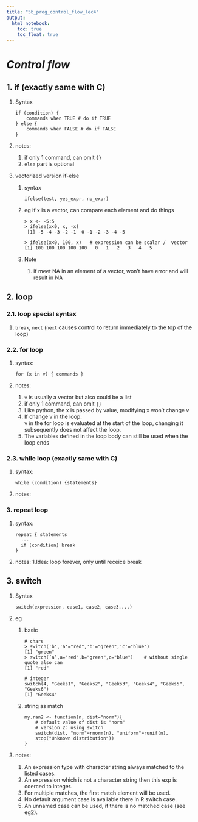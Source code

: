 ```yaml
---
title: "5b_prog_control_flow_lec4"
output: 
  html_notebook:
    toc: true
    toc_float: true
---
```


# ***Control flow***

## 1. if (exactly same with C)

1. Syntax

    ```
    if (condition) {
        commands when TRUE # do if TRUE
    } else {
        commands when FALSE # do if FALSE
    }
    ```
    
    
1. notes:
    1. if only 1 command, can omit `{}`
    1. `else` part is optional
    
1. vectorized version if-else

    1. syntax

        ```
        ifelse(test, yes_expr, no_expr)
        ```
    
    1. eg
        if x is a vector, can compare each element and do things
        
        ```
        > x <- -5:5
        > ifelse(x<0, x, -x)
         [1] -5 -4 -3 -2 -1  0 -1 -2 -3 -4 -5
         
        > ifelse(x<0, 100, x)   # expression can be scalar /  vector
        [1] 100 100 100 100 100   0   1   2   3   4   5
        ```
        
    1. Note
        1. if meet NA in an element of a vector, won't have error and will result in NA

    
## 2. loop 

### 2.1. loop special syntax

1. `break`, `next` (`next` causes control to return immediately to the top of the loop)

### 2.2. for loop

1. syntax:

    ```
    for (x in v) { commands }
    ```
    
1. notes:
    1. `v` is usually a vector but also could be a list
    1. if only 1 command, can omit `{}`
    1. Like python, the x is passed by value, modifying x won't change v
    1. If change v in the loop:  
        v in the for loop is evaluated at the start of the loop, changing it subsequently does not affect the loop.
    1. The variables defined in the loop body can still be used when the loop ends
        
### 2.3. while loop (exactly same with C)

1. syntax:

    ```
    while (condition) {statements}
    ```
    
1. notes:

        
### 3. repeat loop

1. syntax:

    ```
    repeat { statements
      ...
      if (condition) break
    }
    ```
    
1. notes:
    1.Idea: loop forever, only until receice break

## 3. switch

1. Syntax

    ```
    switch(expression, case1, case2, case3....)
    ```
    
1. eg
    1. basic
    
        ```
        # chars
        > switch('b','a'="red",'b'="green",'c'="blue")
        [1] "green"
        > switch(’a’,a="red",b="green",c="blue")    # without single quote also can
        [1] "red"
        
        # integer
        switch(4, "Geeks1", "Geeks2", "Geeks3", "Geeks4", "Geeks5", "Geeks6")
        [1] "Geeks4"
        ```
    
    1. string as match
    
        ```
        my.ran2 <- function(n, dist="norm"){
            # default value of dist is "norm"
            # version 2: using switch
            switch(dist, "norm"=rnorm(n), "uniform"=runif(n),
            stop("Unknown distribution"))
        }
        ```
    
1. notes:
    1. An expression type with character string always matched to the listed cases.
    1. An expression which is not a character string then this exp is coerced to integer.
    1. For multiple matches, the first match element will be used.
    1. No default argument case is available there in R switch case.
    1. An unnamed case can be used, if there is no matched case (see eg2).
  
